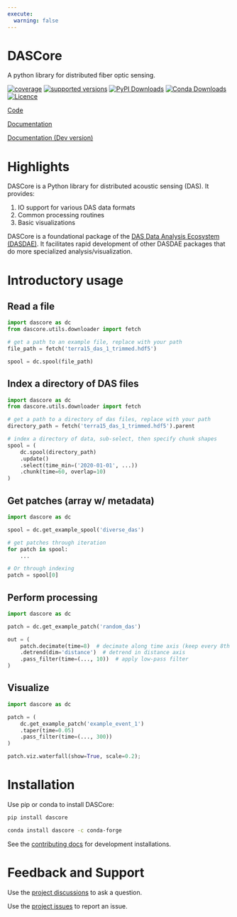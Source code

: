 ```yaml
---
execute:
  warning: false
---
```



# DASCore

A python library for distributed fiber optic sensing.

[![coverage](https://codecov.io/gh/dasdae/dascore/branch/master/graph/badge.svg)](https://codecov.io/gh/dasdae/dascore)
[![supported versions](https://img.shields.io/pypi/pyversions/dascore.svg?label=python_versions)](https://pypi.python.org/pypi/dascore)
[![PyPI Downloads](https://img.shields.io/pypi/dm/dascore.svg?label=pypi)](https://pypi.org/project/dascore/)
[![Conda Downloads](https://img.shields.io/conda/dn/conda-forge/dascore.svg?label=conda)](https://github.com/conda-forge/dascore-feedstock)
[![Licence](https://www.gnu.org/graphics/lgplv3-88x31.png)](https://www.gnu.org/licenses/lgpl.html)

[Code](https://github.com/DASDAE/dascore)

[Documentation](https://dascore.org)

[Documentation (Dev version)](https://dascore.quarto.pub/dascore/)


# Highlights

DASCore is a Python library for distributed acoustic sensing (DAS). It provides:

1. IO support for various DAS data formats
2. Common processing routines
3. Basic visualizations

:::{.callout-note}
DASCore is a foundational package of the [DAS Data Analysis Ecosystem (DASDAE)](https://github.com/DASDAE). It
facilitates rapid development of other DASDAE packages that do more specialized analysis/visualization.
:::

# Introductory usage

## Read a file

```python
import dascore as dc
from dascore.utils.downloader import fetch

# get a path to an example file, replace with your path
file_path = fetch('terra15_das_1_trimmed.hdf5')

spool = dc.spool(file_path)
```

## Index a directory of DAS files

```python
import dascore as dc
from dascore.utils.downloader import fetch

# get a path to a directory of das files, replace with your path
directory_path = fetch('terra15_das_1_trimmed.hdf5').parent

# index a directory of data, sub-select, then specify chunk shapes
spool = (
    dc.spool(directory_path)
    .update()
    .select(time_min=('2020-01-01', ...))
    .chunk(time=60, overlap=10)
)
```

## Get patches (array w/ metadata)

```python
import dascore as dc

spool = dc.get_example_spool('diverse_das')

# get patches through iteration
for patch in spool:
    ...

# Or through indexing
patch = spool[0]
```

## Perform processing

```python
import dascore as dc

patch = dc.get_example_patch('random_das')

out = (
    patch.decimate(time=8)  # decimate along time axis (keep every 8th sample)
    .detrend(dim='distance')  # detrend in distance axis
    .pass_filter(time=(..., 10))  # apply low-pass filter
)
```

## Visualize

```python
import dascore as dc

patch = (
    dc.get_example_patch('example_event_1')
    .taper(time=0.05)
    .pass_filter(time=(..., 300))
)

patch.viz.waterfall(show=True, scale=0.2);
```

# Installation

Use pip or conda to install DASCore:

```bash
pip install dascore
```

```bash
conda install dascore -c conda-forge
```

See the [contributing docs](contributing/contributing.qmd) for development installations.

# Feedback and Support

Use the [project discussions](https://github.com/DASDAE/dascore/discussions) to ask a question.

Use the [project issues](https://github.com/DASDAE/dascore/issues) to report an issue.
